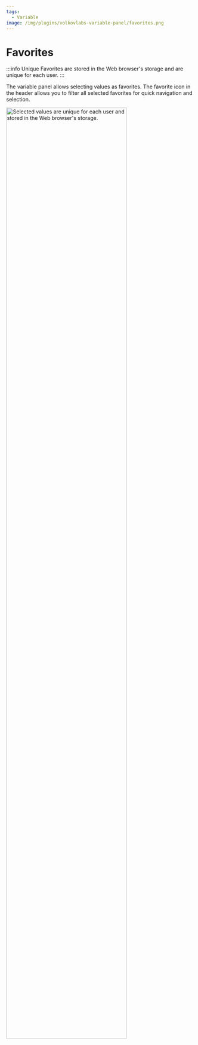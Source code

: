 ```yaml
---
tags:
  - Variable
image: /img/plugins/volkovlabs-variable-panel/favorites.png
---
```



# Favorites

:::info Unique
Favorites are stored in the Web browser's storage and are unique for each user.
:::

The variable panel allows selecting values as favorites. The favorite icon in the header allows you to filter all selected favorites for quick navigation and selection.

<Image
  title="Selected values are unique for each user and stored in the Web browser's storage."
  src="/img/plugins/volkovlabs-variable-panel/favorites.png"
  lazy={false}
  width="80%"
/>
